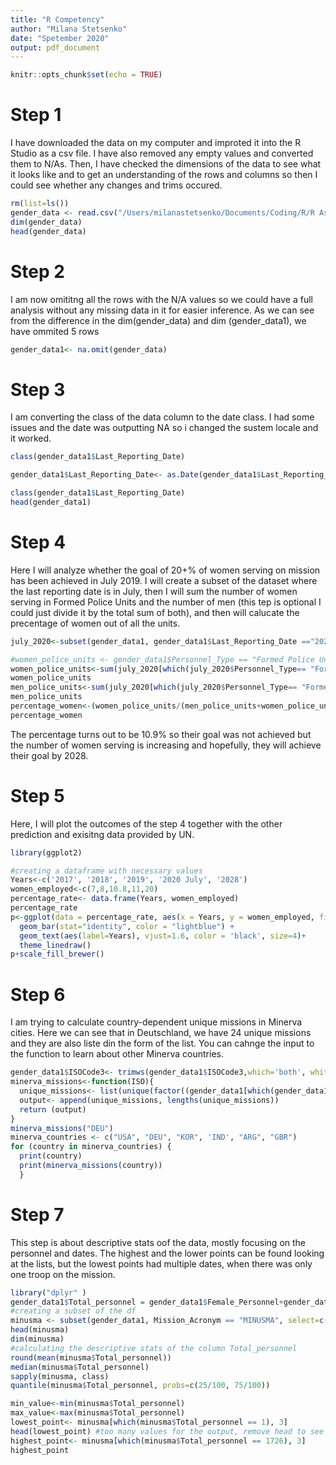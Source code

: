 ```yaml
---
title: "R Competency"
author: "Milana Stetsenko"
date: "Spetember 2020"
output: pdf_document
---
```


```r
knitr::opts_chunk$set(echo = TRUE)
```

# Step 1

I have downloaded the data on my computer and improted it into the R Studio as a csv file. I have also removed any empty values and converted them to N/As. Then, I have checked the dimensions of the data to see what it looks like and to get an understanding of the rows and columns so then I could see whether any changes and trims occured.
```r
rm(list=ls())
gender_data <- read.csv("/Users/milanastetsenko/Documents/Coding/R/R Assignments/R Competency/odp_contributionsbygender.csv", header=TRUE, na.strings=c(""," ","NA"))
dim(gender_data)
head(gender_data)
```

# Step 2

I am now omititng all the rows with the N/A values so we could have a full analysis without any missing data in it for easier inference. As we can see from the difference in the dim(gender_data) and dim (gender_data1), we have ommited 5 rows
```r
gender_data1<- na.omit(gender_data)
```
# Step 3
I am converting the class of the data column to the date class. I had some issues and the date was outputting NA so i changed the sustem locale and it worked.
```r
class(gender_data1$Last_Reporting_Date)

gender_data1$Last_Reporting_Date<- as.Date(gender_data1$Last_Reporting_Date, "%d/%m/%Y")

class(gender_data1$Last_Reporting_Date)
head(gender_data1)
```

# Step 4
Here I will analyze whether the goal of 20+% of women serving on mission  has been achieved in July 2019. I will create a subset of the dataset where the last reporting date is in July, then I will sum the number of women serving in Formed Police Units and the number of men (this tep is optional  I could just divide it by the total sum of both), and then will calucate the precentage of women out of all the units.

```r

july_2020<-subset(gender_data1, gender_data1$Last_Reporting_Date =="2020-07-31")

#women_police_units <- gender_data1$Personnel_Type == "Formed Police Units"
women_police_units<-sum(july_2020[which(july_2020$Personnel_Type== "Formed Police Units"),7])
women_police_units
men_police_units<-sum(july_2020[which(july_2020$Personnel_Type== "Formed Police Units"),8])
men_police_units
percentage_women<-(women_police_units/(men_police_units+women_police_units))*100
percentage_women
```

The percentage turns out to be 10.9% so their goal was not achieved but the number of women serving is increasing and hopefully, they will achieve their goal by 2028.

# Step 5
Here, I will plot the outcomes of the step 4 together with the other prediction and exisitng data provided by UN.
```r
library(ggplot2)
```

```r

#creating a dataframe with necessary values
Years<-c('2017', '2018', '2019', '2020 July', '2028')
women_employed<-c(7,8,10.8,11,20)
percentage_rate<- data.frame(Years, women_employed)
percentage_rate
p<-ggplot(data = percentage_rate, aes(x = Years, y = women_employed, fill = Years)) +
  geom_bar(stat="identity", color = "lightblue") +
  geom_text(aes(label=Years), vjust=1.6, color = 'black', size=4)+
  theme_linedraw()
p+scale_fill_brewer()
```

# Step 6
I am trying to calculate country-dependent unique missions in Minerva cities. Here we can see that in Deutschland, we have 24 unique missions and they are also liste din the form of the list. You can cahnge the input to the function to learn about other Minerva countries.
```r
gender_data1$ISOCode3<- trimws(gender_data1$ISOCode3,which='both', whitespace = "[ \t\r\n]")
minerva_missions<-function(ISO){
  unique_missions<- list(unique(factor((gender_data1[which(gender_data1$ISOCode3 == ISO), 5]))))
  output<- append(unique_missions, lengths(unique_missions))
  return (output)
}
minerva_missions("DEU")
minerva_countries <- c("USA", "DEU", "KOR", 'IND', "ARG", "GBR")
for (country in minerva_countries) {
  print(country)
  print(minerva_missions(country))
  }
```

# Step 7
This step is about descriptive stats oof the data, mostly focusing on the personnel and dates. The highest and the lower points can be found looking at the lists, but the lowest points had multiple dates, when there was only one troop on the mission.
```r
library("dplyr" )
gender_data1$Total_personnel = gender_data1$Female_Personnel+gender_data1$Male_Personnel
#creating a subset of the df
minusma <- subset(gender_data1, Mission_Acronym == "MINUSMA", select=c(ISOCode3, Total_personnel, Last_Reporting_Date))
head(minusma)
dim(minusma)
#calculating the descriptive stats of the column Total_personnel
round(mean(minusma$Total_personnel))
median(minusma$Total_personnel)
sapply(minusma, class)
quantile(minusma$Total_personnel, probs=c(25/100, 75/100))

min_value<-min(minusma$Total_personnel)
max_value<-max(minusma$Total_personnel)
lowest_point<- minusma[which(minusma$Total_personnel == 1), 3]
head(lowest_point) #too many values for the output, remove head to see all the dates
highest_point<- minusma[which(minusma$Total_personnel == 1726), 3]
highest_point
```

